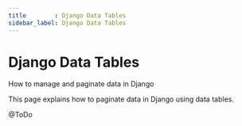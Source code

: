 ```yaml
---
title        : Django Data Tables
sidebar_label: Django Data Tables
---
```


# Django Data Tables

<SubHeading>How to manage and paginate data in Django</SubHeading>

This page explains how to paginate data in Django using data tables.&#x20;

@ToDo
